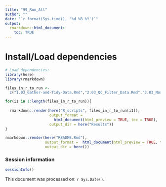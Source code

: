 ```yaml
---
title: "99_Run_All"
author: ""
date: "`r format(Sys.time(), '%d %B %Y')`"
output:
  rmarkdown::html_document:
    toc: TRUE
---
```



# Install/Load dependencies
```r
# Load dependencies:
library(here)
library(rmarkdown)
```

```r
files_in_r_to_run <- 
  c("1.03_Gather-and-Tidy-Data.Rmd","2.03_QC_Filter_Data.Rmd","3.03_Normalize_Data.Rmd","4.04_Clustering_finding_Biomarkers.Rmd")

for(i1 in 1:length(files_in_r_to_run)){
  
  rmarkdown::render(here("R_scripts", files_in_r_to_run[i1]),
                    output_format = 
                      html_document(html_preview = TRUE, toc = TRUE),
                    output_dir = here("Results"))
}

rmarkdown::render(here("README.Rmd"),
                  output_format =  html_document(html_preview = TRUE, toc = TRUE,keep_md=TRUE),
                  output_dir = here())

```



### Session information
```r
sessionInfo()
```

This document was processed on: `r Sys.Date()`.